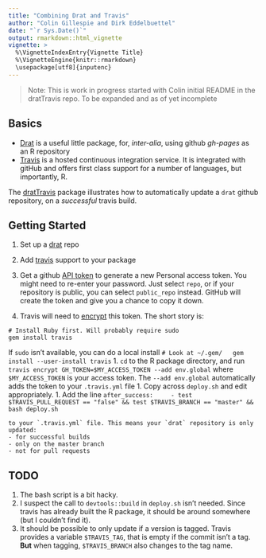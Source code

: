 ```yaml
---
title: "Combining Drat and Travis"
author: "Colin Gillespie and Dirk Eddelbuettel"
date: "`r Sys.Date()`"
output: rmarkdown::html_vignette
vignette: >
  %\VignetteIndexEntry{Vignette Title}
  %\VignetteEngine{knitr::rmarkdown}
  \usepackage[utf8]{inputenc}
---
```


> Note: This is work in progress started with Colin initial README in the dratTravis repo. 
> To be expanded and as of yet incomplete

## Basics

 * [Drat](https://github.com/eddelbuettel/drat) is a useful little package, for, *inter-alia*, using
github *gh-pages* as an R repository
 * [Travis](https://github.com/craigcitro/r-travis) is a hosted continuous integration service. 
 It is integrated with gitHub and offers first class support for a number of languages, but importantly, R.
 
The [dratTravis](https://github.com/csgillespie/dratTravis) package illustrates how to automatically update a `drat` github repository, on a *successful* travis build.

## Getting Started

1. Set up a [drat](https://github.com/eddelbuettel/drat) repo

1. Add [travis](https://github.com/craigcitro/r-travis) support to your package

1. Get a github [API token](https://github.com/settings/tokens/new) to generate
a new Personal access token. You might need to re-enter your password. Just select `repo`, or
if your repository is public, you can select `public_repo` instead. GitHub will create the token and
give you a chance to copy it down.

1. Travis will need to [encrypt](http://docs.travis-ci.com/user/encryption-keys/) this token. The short story is:
  ```
  # Install Ruby first. Will probably require sudo
  gem install travis
  ```
  If `sudo` isn't available, you can do a local install
  ```
  # Look at ~/.gem/
  gem install --user-install travis
  ```
1. `cd` to the R package directory, and run
  ```
  travis encrypt GH_TOKEN=$MY_ACCESS_TOKEN --add env.global
  ```
  where `$MY_ACCESS_TOKEN` is your access token. The `--add env.global` automatically adds the token to your `.travis.yml` file
1. Copy across `deploy.sh` and edit appropriately.
1. Add the line
  ```
  after_success:
    - test $TRAVIS_PULL_REQUEST == "false" && test $TRAVIS_BRANCH == "master" && bash deploy.sh
  ```
  
    to your `.travis.yml` file. This means your `drat` repository is only updated:
    - for successful builds
    - only on the master branch
    - not for pull requests

## TODO

1. The bash script is a bit hacky.
1. I suspect the call to `devtools::build` in `deploy.sh` isn't needed. Since travis has already built the R package, it should be around somewhere (but I couldn't find it).
1. It should be possible to only update if a version is tagged. Travis provides a variable `$TRAVIS_TAG`, that is empty if the commit isn't a tag. **But** when tagging, `$TRAVIS_BRANCH` also changes to the tag name.

